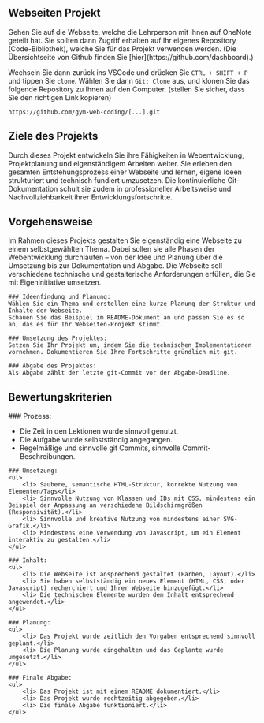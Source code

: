 
<Chapter>

## Webseiten Projekt

<section>
Gehen Sie auf die Webseite, welche die Lehrperson mit Ihnen auf OneNote geteilt hat.
Sie sollten dann Zugriff erhalten auf Ihr eigenes Repository (Code-Bibliothek), welche Sie für das Projekt verwenden werden.
(Die Übersichtseite von Github finden Sie [hier](https://github.com/dashboard).)

Wechseln Sie dann zurück ins VSCode und drücken Sie `CTRL + SHIFT + P` und
tippen Sie `clone`. Wählen Sie dann `Git: Clone` aus, und klonen Sie das
folgende Repository zu Ihnen auf den Computer. (stellen Sie sicher, dass Sie den
richtigen Link kopieren)

```text
https://github.com/gym-web-coding/[...].git
```

</section>

## Ziele des Projekts

<section>
  Durch dieses Projekt entwickeln Sie ihre Fähigkeiten in Webentwicklung,
  Projektplanung und eigenständigem Arbeiten weiter. Sie erleben den gesamten
  Entstehungsprozess einer Webseite und lernen, eigene Ideen strukturiert und
  technisch fundiert umzusetzen. Die kontinuierliche Git-Dokumentation schult
  sie zudem in professioneller Arbeitsweise und Nachvollziehbarkeit ihrer
  Entwicklungsfortschritte.
</section>

## Vorgehensweise

<section>
    Im Rahmen dieses Projekts gestalten Sie eigenständig eine Webseite zu einem
    selbstgewählten Thema. Dabei sollen sie alle Phasen der Webentwicklung
    durchlaufen – von der Idee und Planung über die Umsetzung bis zur Dokumentation
    und Abgabe. Die Webseite soll verschiedene technische und gestalterische
    Anforderungen erfüllen, die Sie mit Eigeninitiative umsetzen.

    ### Ideenfindung und Planung:
    Wählen Sie ein Thema und erstellen eine kurze Planung der Struktur und Inhalte der Webseite.
    Schauen Sie das Beispiel im README-Dokument an und passen Sie es so an, das es für Ihr Webseiten-Projekt stimmt.

    ### Umsetzung des Projektes:
    Setzen Sie Ihr Projekt um, indem Sie die technischen Implementationen vornehmen. Dokumentieren Sie Ihre Fortschritte gründlich mit git.

    ### Abgabe des Projektes:
    Als Abgabe zählt der letzte git-Commit vor der Abgabe-Deadline.

</section>

## Bewertungskriterien

<section>
    ### Prozess:
    <ul>
        <li> Die Zeit in den Lektionen wurde sinnvoll genutzt.</li>
        <li> Die Aufgabe wurde selbstständig angegangen.</li>
        <li> Regelmäßige und sinnvolle git Commits, sinnvolle Commit-Beschreibungen.</li>
    </ul>

    ### Umsetzung:
    <ul>
        <li> Saubere, semantische HTML-Struktur, korrekte Nutzung von Elementen/Tags</li>
        <li> Sinnvolle Nutzung von Klassen und IDs mit CSS, mindestens ein Beispiel der Anpassung an verschiedene Bildschirmgrößen (Responsivität).</li>
        <li> Sinnvolle und kreative Nutzung von mindestens einer SVG-Grafik.</li>
        <li> Mindestens eine Verwendung von Javascript, um ein Element interaktiv zu gestalten.</li>
    </ul>

    ### Inhalt:
    <ul>
        <li> Die Webseite ist ansprechend gestaltet (Farben, Layout).</li>
        <li> Sie haben selbstständig ein neues Element (HTML, CSS, oder Javascript) recherchiert und Ihrer Webseite hinzugefügt.</li>
        <li> Die technischen Elemente wurden dem Inhalt entsprechend angewendet.</li>
    </ul>

    ### Planung:
    <ul>
        <li> Das Projekt wurde zeitlich den Vorgaben entsprechend sinnvoll geplant.</li>
        <li> Die Planung wurde eingehalten und das Geplante wurde umgesetzt.</li>
    </ul>

    ### Finale Abgabe:
    <ul>
        <li> Das Projekt ist mit einem README dokumentiert.</li>
        <li> Das Projekt wurde rechtzeitig abgegeben.</li>
        <li> Die finale Abgabe funktioniert.</li>
    </ul>

</section>

</Chapter>
